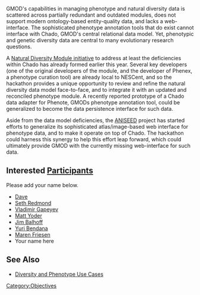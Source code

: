 GMOD's capabilities in managing phenotype and natural diversity data is scattered across partially redundant and outdated modules, does not support modern ontology-based entity-quality data, and lacks a web-interface. The sophisticated phenotype annotation tools that do exist cannot interface with Chado, GMOD's central relational data model. Yet, phenotypic and genetic diversity data are central to many evolutionary research questions.

A [[gmod:Chado Natural Diversity Module Working Group|Natural Diversity Module initiative]]  to address at least the deficiencies within Chado has already formed earlier this year. Several key developers (one of the original developers of the module, and the developer of Phenex, a phenotype curation tool) are already local to NESCent, and so the hackathon provides a unique opportunity to review and refine the natural diversity data model face-to-face, and to integrate it with an updated and reconciled phenotype module.  A recently reported prototype of a Chado data adapter for Phenote, GMODs phenotype annotation tool, could be generalized to become the data persistence interface for such data.

Aside from the data model deficiencies, the [http://aniseed-ibdm.univ-mrs.fr/ ANISEED] project has started efforts to generalize its sophisticated atlas/image-based web interface for phenotype data, and to make it operate on top of Chado. The hackathon could harness this synergy to help this effort leap forward, which could ultimately provide GMOD with the currently missing web-interface for such data.

== Interested [[Participants]] ==

Please add your name below.

* [[Dave]]
* [[Seth Redmond]]
* [[User:Vg34|Vladimir Gapeyev]]
* [[User:diapriid@gmail.com|Matt Yoder]]
* [[User:balhoff@nescent.org|Jim Balhoff]]
* [[User:ybendana@usc.edu|Yuri Bendana]]
* [[User:friesen@usc.edu|Maren Friesen]]
* Your name here

== See Also ==

* [[Use Cases#Diversity and Phenotypes Use Cases|Diversity and Phenotype Use Cases]]

[[Category:Objectives]]